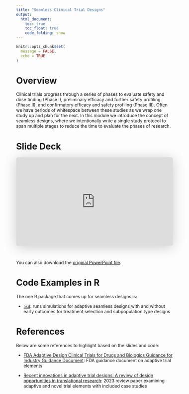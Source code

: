 ```yaml
---
title: "Seamless Clinical Trial Designs"
output:
  html_document: 
    toc: true
    toc_float: true
    code_folding: show
---
```


```r
knitr::opts_chunk$set(
  message = FALSE,
  echo = TRUE
)
```


# Overview

Clinical trials progress through a series of phases to evaluate safety and dose finding (Phase I), preliminary efficacy and further safety profiling (Phase II), and confirmatory efficacy and safety profiling (Phase III). Often we have periods of whitespace between these studies as we wrap one study up and plan for the next. In this module we introduce the concept of seamless designs, where we intentionally write a single study protocol to span multiple stages to reduce the time to evaluate the phases of research.


# Slide Deck

<iframe class="speakerdeck-iframe" style="border: 0px; background: rgba(0, 0, 0, 0.1) padding-box; margin: 0px; padding: 0px; border-radius: 6px; box-shadow: rgba(0, 0, 0, 0.2) 0px 5px 40px; width: 100%; height: auto; aspect-ratio: 560 / 315;" frameborder="0" src="https://speakerdeck.com/player/3454094432fb4971b71e8e61c7be57f1" title="Seamless Trial Designs" allowfullscreen="true" data-ratio="1.7777777777777777"></iframe>

&nbsp;

You can also download the [original PowerPoint file](./files/Slides/10_seamless_designs.pptx).


# Code Examples in R

The one R package that comes up for seamless designs is:

* [`asd`](https://cran.r-project.org/web/packages/asd/): runs simulations for adaptive seamless designs with and without early outcomes for treatment selection and subpopulation type designs


# References

Below are some references to highlight based on the slides and code:

* [FDA Adaptive Design Clinical Trials for Drugs and Biologics Guidance for Industry Guidance Document](https://www.fda.gov/regulatory-information/search-fda-guidance-documents/adaptive-design-clinical-trials-drugs-and-biologics-guidance-industry): FDA guidance document on adaptive trial elements

* [Recent innovations in adaptive trial designs: A review of design opportunities in translational research](https://www.cambridge.org/core/journals/journal-of-clinical-and-translational-science/article/recent-innovations-in-adaptive-trial-designs-a-review-of-design-opportunities-in-translational-research/614EAFEA5E89CA035E82E152AF660E5D?utm_campaign=shareaholic&utm_medium=copy_link&utm_source=bookmark): 2023 review paper examining adaptive and novel trial elements with included case studies
